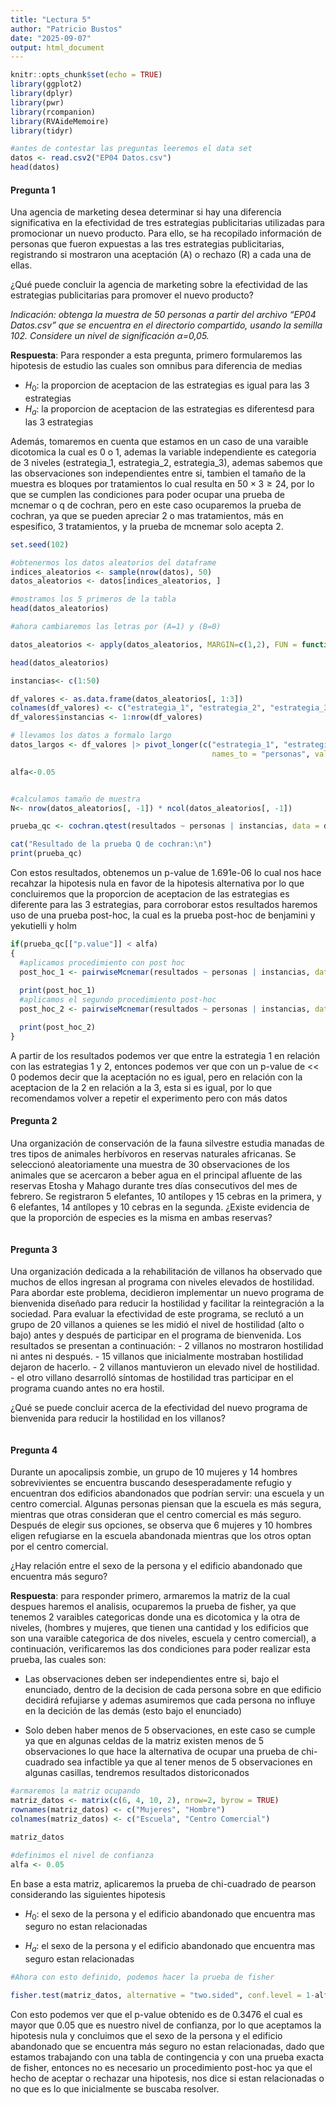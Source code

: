 ```yaml
---
title: "Lectura 5"
author: "Patricio Bustos"
date: "2025-09-07"
output: html_document
---
```


```r
knitr::opts_chunk$set(echo = TRUE)
library(ggplot2)
library(dplyr)
library(pwr)
library(rcompanion)
library(RVAideMemoire)
library(tidyr)
```

```r
#antes de contestar las preguntas leeremos el data set
datos <- read.csv2("EP04 Datos.csv")
head(datos)
```

<h4> **Pregunta 1** </h4>

Una agencia de marketing desea determinar si hay una diferencia significativa en la efectividad de tres estrategias publicitarias utilizadas para promocionar un nuevo producto. Para ello, se ha recopilado información de personas que fueron expuestas a las tres estrategias publicitarias, registrando si mostraron una aceptación (A) o rechazo (R) a cada una de ellas.

¿Qué puede concluir la agencia de marketing sobre la efectividad de las estrategias publicitarias para promover el nuevo producto?

*Indicación: obtenga la muestra de 50 personas a partir del archivo “EP04 Datos.csv” que se encuentra en el directorio compartido, usando la semilla 102. Considere un nivel de significación α=0,05.*

**Respuesta**: Para responder a esta pregunta, primero formularemos las hipotesis de estudio las cuales son omnibus para diferencia de medias

- $H_0$: la proporcion de aceptacion de las estrategias es igual para las 3 estrategias
- $H_a$: la proporcion de aceptacion de las estrategias es diferentesd para las 3 estrategias

Además, tomaremos en cuenta que estamos en un caso de una varaible dicotomica la cual es 0 o 1, ademas la variable independiente es categoria de 3 niveles (estrategia_1, estrategia_2, estrategia_3), ademas sabemos que las observaciones son independientes entre si, tambien el tamaño de la muestra es bloques por tratamientos lo cual resulta en  $50\times 3 \geq 24$, por lo que se cumplen las condiciones para poder ocupar una prueba de mcnemar o q de cochran, pero en este caso ocuparemos la prueba de cochran, ya que se pueden apreciar 2 o mas tratamientos, más en espesifico, 3 tratamientos, y la prueba de mcnemar solo acepta 2. 

```r
set.seed(102)

#obtenermos los datos aleatorios del dataframe
indices_aleatorios <- sample(nrow(datos), 50)
datos_aleatorios <- datos[indices_aleatorios, ]

#mostramos los 5 primeros de la tabla
head(datos_aleatorios)

#ahora cambiaremos las letras por (A=1) y (B=0)

datos_aleatorios <- apply(datos_aleatorios, MARGIN=c(1,2), FUN = function(x) ifelse(x=="A",1,0) )

head(datos_aleatorios)

instancias<- c(1:50)

df_valores <- as.data.frame(datos_aleatorios[, 1:3])
colnames(df_valores) <- c("estrategia_1", "estrategia_2", "estrategia_3")
df_valores$instancias <- 1:nrow(df_valores)

# llevamos los datos a formalo largo
datos_largos <- df_valores |> pivot_longer(c("estrategia_1", "estrategia_2", "estrategia_3"),
                                             names_to = "personas", values_to = "resultados") |> mutate_at(c("instancias", "personas"), as.factor)

alfa<-0.05


#calculamos tamaño de muestra
N<- nrow(datos_aleatorios[, -1]) * ncol(datos_aleatorios[, -1])

prueba_qc <- cochran.qtest(resultados ~ personas | instancias, data = datos_largos, alpha = alfa)

cat("Resultado de la prueba Q de cochran:\n")
print(prueba_qc)
```

Con estos resultados, obtenemos un p-value de 1.691e-06 lo cual nos hace recahzar la hipotesis nula en favor de la hipotesis alternativa por lo que concluiremos que la proporcion de aceptacion de las estrategias es diferente para las 3 estrategias, para corroborar estos resultados haremos uso de una prueba post-hoc, la cual es la prueba post-hoc de benjamini y yekutielli y holm

```r
if(prueba_qc[["p.value"]] < alfa)
{
  #aplicamos procedimiento con post hoc
  post_hoc_1 <- pairwiseMcnemar(resultados ~ personas | instancias, data = datos_largos, test="mcnemar", correct=FALSE, method = "holm")
  
  print(post_hoc_1)
  #aplicamos el segundo procedimiento post-hoc
  post_hoc_2 <- pairwiseMcnemar(resultados ~ personas | instancias, data = datos_largos, test="mcnemar", correct=FALSE, method = "BY")

  print(post_hoc_2)  
}
```

A partir de los resultados podemos ver que entre la estrategia 1 en relación con las estrategias 1 y 2, entonces podemos ver que con un p-value de << 0 podemos decir que la aceptación no es igual, pero en relación con la aceptacion de la 2 en relación a la 3, esta si es igual, por lo que recomendamos volver a repetir el experimento pero con más datos

<h4> **Pregunta 2** </h4>

Una organización de conservación de la fauna silvestre estudia manadas de tres tipos de animales herbívoros en reservas naturales africanas. Se seleccionó aleatoriamente una muestra de 30 observaciones de los animales que se acercaron a beber agua en el principal afluente de las reservas Etosha y Mahago durante tres días consecutivos del mes de febrero. Se registraron 5 elefantes, 10 antílopes y 15 cebras en la primera, y 6 elefantes, 14 antílopes y 10 cebras en la segunda.
¿Existe evidencia de que la proporción de especies es la misma en ambas reservas?


```r
```

<h4> **Pregunta 3** </h4>

Una organización dedicada a la rehabilitación de villanos ha observado que muchos de ellos ingresan al programa con niveles elevados de hostilidad. Para abordar este problema, decidieron implementar un nuevo programa de bienvenida diseñado para reducir la hostilidad y facilitar la reintegración a la sociedad. Para evaluar la efectividad de este programa, se reclutó a un grupo de 20 villanos a quienes se les midió el nivel de hostilidad (alto o bajo) antes y después de participar en el programa de bienvenida. Los resultados se presentan a continuación:
- 2 villanos no mostraron hostilidad ni antes ni después.
- 15 villanos que inicialmente mostraban hostilidad dejaron de hacerlo.
- 2 villanos mantuvieron un elevado nivel de hostilidad.
- el otro villano desarrolló síntomas de hostilidad tras participar en el programa cuando antes no era hostil.

¿Qué se puede concluir acerca de la efectividad del nuevo programa de bienvenida para reducir la hostilidad en los villanos?


```r
```

<h4> **Pregunta 4** </h4>

Durante un apocalipsis zombie, un grupo de 10 mujeres y 14 hombres sobrevivientes se encuentra buscando desesperadamente refugio y encuentran dos edificios abandonados que podrían servir: una escuela y un centro comercial. Algunas personas piensan que la escuela es más segura, mientras que otras consideran que el centro comercial es más seguro. Después de elegir sus opciones, se observa que 6 mujeres y 10 hombres eligen refugiarse en la escuela abandonada mientras que los otros optan por el centro comercial.

¿Hay relación entre el sexo de la persona y el edificio abandonado que encuentra más seguro?

**Respuesta**: para responder primero, armaremos la matriz de la cual despues haremos el analisis, ocuparemos la prueba de fisher, ya que tenemos 2 varaibles categoricas donde una es dicotomica y la otra de niveles, (hombres y mujeres, que tienen una cantidad y los edificios que son una varaible categorica de dos niveles, escuela y centro comercial), a continuación, verificaremos las dos condiciones para poder realizar esta prueba, las cuales son:

- Las observaciones deben ser independientes entre si, bajo el enunciado, dentro de la decision de cada persona sobre en que edificio decidirá refujiarse y ademas asumiremos que cada persona no influye en la decición de las demás (esto bajo el enunciado)

- Solo deben haber menos de 5 observaciones, en este caso se cumple ya que en algunas celdas de la matriz existen menos de 5 observaciones lo que hace la alternativa de ocupar una prueba de chi-cuadrado sea infactible ya que al tener menos de 5 observaciones en algunas casillas, tendremos resultados distoriconados
```r
#armaremos la matriz ocupando 
matriz_datos <- matrix(c(6, 4, 10, 2), nrow=2, byrow = TRUE)
rownames(matriz_datos) <- c("Mujeres", "Hombre")
colnames(matriz_datos) <- c("Escuela", "Centro Comercial")

matriz_datos

#definimos el nivel de confianza
alfa <- 0.05
```

En base a esta matriz, aplicaremos la prueba de chi-cuadrado de pearson considerando las siguientes hipotesis

- $H_0$: el sexo de la persona y el edificio abandonado que encuentra mas seguro no estan relacionadas

- $H_a$: el sexo de la persona y el edificio abandonado que encuentra mas seguro estan relacionadas

```r
#Ahora con esto definido, podemos hacer la prueba de fisher

fisher.test(matriz_datos, alternative = "two.sided", conf.level = 1-alfa)

```

Con esto podemos ver que el p-value obtenido es de 0.3476 el cual es mayor que 0.05 que es nuestro nivel de confianza, por lo que aceptamos la hipotesis nula y concluimos que el sexo de la persona y el edificio abandonado que se encuentra más seguro no estan relacionadas, dado que estamos trabajando con una tabla de contingencia y con una prueba exacta de fisher, entonces no es necesario un procedimiento post-hoc ya que el hecho de aceptar o rechazar una hipotesis, nos dice si estan relacionadas o no que es lo que inicialmente se buscaba resolver.